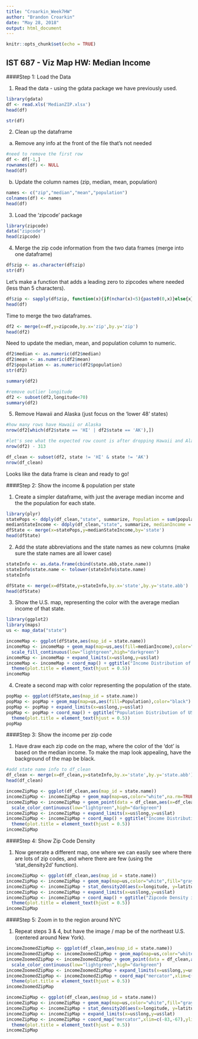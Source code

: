 ---
title: "Croarkin_Week7HW"
author: "Brandon Croarkin"
date: "May 28, 2018"
output: html_document
---

```{r setup, include=FALSE}
knitr::opts_chunk$set(echo = TRUE)
```

## IST 687 - Viz Map HW: Median Income

####Step 1: Load the Data

1) Read	the	data	- using	the	gdata	package	we have	previously used.

```{r}
library(gdata)
df <- read.xls('MedianZIP.xlsx')
head(df)
```

```{r}
str(df)
```

2) Clean	up	the	dataframe

  a. Remove	any	info	at	the	front	of	the	file	that's	not	needed
  
```{r}
#need to remove the first row
df <- df[-1,]
rownames(df) <- NULL
head(df)
```

  b. Update	the	column	names	(zip,	median,	mean,	population)

```{r}
names <- c("zip","median","mean","population")
colnames(df) <- names
head(df)
```

3) Load	the	'zipcode'	package

```{r}
library(zipcode)
data("zipcode")
head(zipcode)
```

4) Merge	the	zip	code	information	from	the	two	data frames (merge	into	one	dataframe)

```{r}
df$zip <- as.character(df$zip)
str(df)
```

Let's make a function that adds a leading zero to zipcodes where needed (less than 5 characters). 

```{r}
df$zip <- sapply(df$zip, function(x){if(nchar(x)<5){paste0(0,x)}else{x}})
head(df)
```

Time to merge the two dataframes. 
```{r}
df2 <- merge(x=df,y=zipcode,by.x='zip',by.y='zip')
head(df2)
```

Need to update the median, mean, and population column to numeric. 

```{r}
df2$median <- as.numeric(df2$median)
df2$mean <- as.numeric(df2$mean)
df2$population <- as.numeric(df2$population)
str(df2)
```

```{r}
summary(df2)
```

```{r}
#remove outlier longitude
df2 <- subset(df2,longitude<70)
summary(df2)
```

5) Remove	Hawaii	and	Alaska	(just	focus	on	the	'lower 48'	states)

```{r}
#how many rows have Hawaii or Alaska
nrow(df2[which(df2$state == 'HI' | df2$state == 'AK'),])
```

```{r}
#let's see what the expected row count is after dropping Hawaii and Alaska
nrow(df2) - 313
```

```{r}
df_clean <- subset(df2, state != 'HI' & state != 'AK')
nrow(df_clean)
```

Looks like the data frame is clean and ready to go!

####Step 2: Show the income & population per state

1) Create	a	simpler	dataframe,	with	just	the	average	median	income	and	the	the	population	for	each	state.

```{r}
library(plyr)
statePops <- ddply(df_clean,"state", summarize, Population = sum(population))
medianStateIncome <- ddply(df_clean,"state", summarize, medianIncome = mean(median))
dfState <- merge(x=statePops,y=medianStateIncome,by='state')
head(dfState)
```

2) Add the	state	abbreviations	and	the	state	names	as new	columns	(make	sure	the	state	names	are	all	lower	case)

```{r}
stateInfo <- as.data.frame(cbind(state.abb,state.name))
stateInfo$state.name <- tolower(stateInfo$state.name)
stateInfo
```

```{r}
dfState <- merge(x=dfState,y=stateInfo,by.x='state',by.y='state.abb')
head(dfState)
```

3) Show	the	U.S. map, representing	the	color	with the average median	income of that state.

```{r}
library(ggplot2)
library(maps)
us <- map_data("state")
```

```{r}
incomeMap <- ggplot(dfState,aes(map_id = state.name))
incomeMap <- incomeMap + geom_map(map=us,aes(fill=medianIncome),color="black") +
  scale_fill_continuous(low="lightgreen",high="darkgreen")
incomeMap <- incomeMap + expand_limits(x=us$long,y=us$lat)
incomeMap <- incomeMap + coord_map() + ggtitle("Income Distribution of US") +
  theme(plot.title = element_text(hjust = 0.5))
incomeMap
```

4) Create	a	second	map	with	color	representing	the	population	of the	state.

```{r}
popMap <- ggplot(dfState,aes(map_id = state.name))
popMap <- popMap + geom_map(map=us,aes(fill=Population),color="black")
popMap <- popMap + expand_limits(x=us$long,y=us$lat)
popMap <- popMap + coord_map() + ggtitle("Population Distribution of US") +
  theme(plot.title = element_text(hjust = 0.5))
popMap
```

####Step 3: Show the income per zip code

1) Have	draw	each	zip	code	on	the	map,	 where	the	color	of	the	'dot'	is	based	on the	median	income.	To	make	the	map	look	appealing,	have	the	background of the	map	be	black.

```{r}
#add state name info to df_clean
df_clean <- merge(x=df_clean,y=stateInfo,by.x='state',by.y='state.abb')
head(df_clean)
```

```{r}
incomeZipMap <- ggplot(df_clean,aes(map_id = state.name))
incomeZipMap <- incomeZipMap + geom_map(map=us,color="white",na.rm=TRUE)
incomeZipMap <- incomeZipMap + geom_point(data = df_clean,aes(x=df_clean$longitude,y=df_clean$latitude,color=median),shape=1,size=.8,alpha=.7) +
  scale_color_continuous(low="lightgreen",high="darkgreen")
incomeZipMap <- incomeZipMap + expand_limits(x=us$long,y=us$lat)
incomeZipMap <- incomeZipMap + coord_map() + ggtitle("Income Distribution of US by Zip") +
  theme(plot.title = element_text(hjust = 0.5))
incomeZipMap
```

####Step 4: Show Zip Code Density

1) Now	generate	a	different	map,	one	where	we	can	easily	see	where	there	are	lots	of	zip	codes,	and	where	there	are	few	(using	the	'stat_density2d'	function).

```{r}
incomeZipMap <- ggplot(df_clean,aes(map_id = state.name))
incomeZipMap <- incomeZipMap + geom_map(map=us,color="white",fill="gray80",na.rm=TRUE)
incomeZipMap <- incomeZipMap + stat_density2d(aes(x=longitude, y=latitude,fill=..level..,alpha=..level..), data=df_clean, geom="polygon")
incomeZipMap <- incomeZipMap + expand_limits(x=us$long,y=us$lat)
incomeZipMap <- incomeZipMap + coord_map() + ggtitle("Zipcode Density in US") +
  theme(plot.title = element_text(hjust = 0.5))
incomeZipMap
```

####Step 5: Zoom in to the region around NYC

1) Repeat	steps	3	&	4,	but	have	the	image	/	map	be	of	the	northeast	U.S.	(centered	around	New	York).

```{r}
incomeZoomedZipMap <- ggplot(df_clean,aes(map_id = state.name))
incomeZoomedZipMap <- incomeZoomedZipMap + geom_map(map=us,color="white")
incomeZoomedZipMap <- incomeZoomedZipMap + geom_point(data = df_clean,aes(x=df_clean$longitude,y=df_clean$latitude,color=median),shape=1,size=.8,alpha=.7) +
  scale_color_continuous(low="lightgreen",high="darkgreen")
incomeZoomedZipMap <- incomeZoomedZipMap + expand_limits(x=us$long,y=us$lat)
incomeZoomedZipMap <- incomeZoomedZipMap + coord_map("mercator",xlim=c(-83,-67),ylim = c(38,48)) + ggtitle("Income Distribution of Northeast US by Zip") +
  theme(plot.title = element_text(hjust = 0.5))
incomeZoomedZipMap
```

```{r}
incomeZipMap <- ggplot(df_clean,aes(map_id = state.name))
incomeZipMap <- incomeZipMap + geom_map(map=us,color="white",fill="gray80",na.rm=TRUE)
incomeZipMap <- incomeZipMap + stat_density2d(aes(x=longitude, y=latitude,fill=..level..,alpha=..level..), data=df_clean, geom="polygon")
incomeZipMap <- incomeZipMap + expand_limits(x=us$long,y=us$lat)
incomeZipMap <- incomeZipMap + coord_map("mercator",xlim=c(-83,-67),ylim = c(38,48)) + ggtitle("Income Distribution of US by Zip") + ggtitle("Zipcode Density in Northeast US") +
  theme(plot.title = element_text(hjust = 0.5))
incomeZipMap
```






















